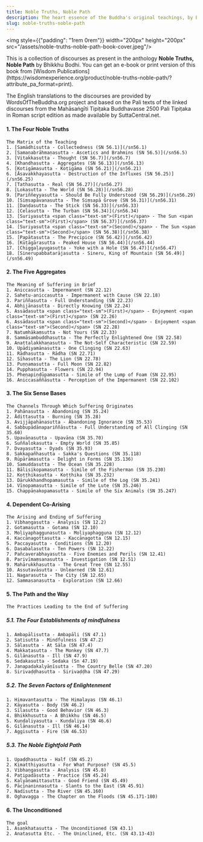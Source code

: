 ```yaml
---
title: Noble Truths, Noble Path
description: The heart essence of the Buddha's original teachings, by Bhikkhu Bodhi.
slug: noble-truths-noble-path
---
```


<img style={{"padding": "1rem 0rem"}} width="200px" height="200px" src="/assets/noble-truths-noble-path-book-cover.jpeg"/>

<p>This is a collection of discourses as present in the anthology <b>Noble Truths, Noble Path</b> by Bhikkhu Bodhi. You can get an e-book or print version of this book from [Wisdom Publications](https://wisdomexperience.org/product/noble-truths-noble-path/?attribute_pa_format=print).</p>

The English translations to the discourses are provided by WordsOfTheBuddha.org project and based on the Pali texts of the linked discourses from the Mahāsaṅgīti Tipiṭaka Buddhavasse 2500 Pali Tipiṭaka in Roman script edition as made available by SuttaCentral.net.


#### 1. The Four Noble Truths
    The Matrix of the Teaching
    1. [Samādhisutta - Collectedness (SN 56.1)](/sn56.1)
    2. [Samaṇabrāhmaṇasutta - Ascetics and Brahmins (SN 56.5)](/sn56.5)
    3. [Vitakkasutta - Thought (SN 56.7)](/sn56.7)
    4. [Khandhasutta - Aggregates (SN 56.13)](/sn56.13)
    5. [Kotigāmasutta - Koṭigāma (SN 56.21)](/sn56.21)
    6. [Āsavakkhayasutta - Destruction of the Influxes (SN 56.25)](/sn56.25)
    7. [Tathasutta - Real (SN 56.27)](/sn56.27)
    8. [Lokasutta - The World (SN 56.28)](/sn56.28)
    9. [Pariññeyyasutta - Should Be Fully Understood (SN 56.29)](/sn56.29)
    10. [Siṃsapāvanasutta - The Siṃsapā Grove (SN 56.31)](/sn56.31)
    11. [Daṇḍasutta - The Stick (SN 56.33)](/sn56.33)
    12. [Celasutta - The Turban (SN 56.34)](/sn56.34)
    13. [Suriyasutta <span class="text-sm">(First)</span> - The Sun <span class="text-sm">(First)</span> (SN 56.37)](/sn56.37)
    14. [Suriyasutta <span class="text-sm">(Second)</span> - The Sun <span class="text-sm">(Second)</span> (SN 56.38)](/sn56.38)
    15. [Papātasutta - The Precipice (SN 56.42)](/sn56.42)
    16. [Kūṭāgārasutta - Peaked House (SN 56.44)](/sn56.44)
    17. [Chiggaḷayugasutta - Yoke with a Hole (SN 56.47)](/sn56.47)
    18. [Sinerupabbatarājasutta - Sineru, King of Mountain (SN 56.49)](/sn56.49)

#### 2. The Five Aggregates
    The Meaning of Suffering in Brief
    1. Aniccasutta - Impermanent (SN 22.12)
    2. Sahetu-aniccasutta - Impermanent with Cause (SN 22.18)
    3. Pariññasutta - Full Understanding (SN 22.23)
    4. Abhijānasutta - Directly Knowing (SN 22.24)
    5. Assādasutta <span class="text-sm">(First)</span> - Enjoyment <span class="text-sm">(First)</span> (SN 22.26)
    6. Assādasutta <span class="text-sm">(Second)</span> - Enjoyment <span class="text-sm">(Second)</span> (SN 22.28)
    7. Natumhākaṃsutta - Not Yours (SN 22.33)
    8. Sammāsambuddhasutta - The Perfectly Enlightened One (SN 22.58)
    9. Anattalakkhaṇasutta - The Not-Self Characteristic (SN 22.59)
    10. Upādiyamānasutta - One Clinging (SN 22.63)
    11. Rādhasutta - Rādha (SN 22.71)
    12. Sīhasutta - The Lion (SN 22.78)
    13. Puṇṇamasutta - Full Moon (SN 22.82)
    14. Pupphasutta - Flowers (SN 22.94)
    15. Pheṇapiṇḍūpamasutta - Simile of the Lump of Foam (SN 22.95)
    16. Aniccasaññāsutta - Perception of the Impermanent (SN 22.102)

#### 3. The Six Sense Bases
    The Channels Through Which Suffering Originates
    1. Pahānasutta - Abandoning (SN 35.24)
    2. Ādittasutta - Burning (SN 35.28)
    3. Avijjāpahānasutta - Abandoning Ignorance (SN 35.53)
    4. Sabbupādānapariññāsutta - Full Understanding of All Clinging (SN 35.60)
    5. Upavāṇasutta - Upavāṇa (SN 35.70)
    6. Suññalokasutta - Empty World (SN 35.85)
    7. Dvayasutta - Dyads (SN 35.93)
    8. Sakkapañhasutta - Sakka's Questions (SN 35.118)
    9. Rūpārāmasutta - Delight in Forms (SN 35.136)
    10. Samuddasutta - The Ocean (SN 35.228)
    11. Bālisikopamasutta - Simile of the Fisherman (SN 35.230)
    12. Koṭṭhikasutta - Koṭṭhika (SN 35.232)
    13. Dārukkhandhopamasutta - Simile of the Log (SN 35.241)
    14. Vīṇopamasutta - Simile of the Lute (SN 35.246)
    15. Chappāṇakopamasutta - Simile of the Six Animals (SN 35.247)

#### 4. Dependent Co-Arising
    The Arising and Ending of Suffering
    1. Vibhaṇgasutta - Analysis (SN 12.2)
    2. Gotamasutta - Gotama (SN 12.10)
    3. Moḷiyaphaggunasutta - Moḷiyaphagguna (SN 12.12)
    4. Kaccānagottasutta - Kaccānagotta (SN 12.15)
    5. Paccayasutta - Conditions (SN 12.20)
    6. Dasabalasutta - Ten Powers (SN 12.22)
    7. Pañcaverabhayasutta - Five Enemies and Perils (SN 12.41)
    8. Parivīmaṃsanasutta - Investigation (SN 12.51)
    9. Mahārukkhasutta - The Great Tree (SN 12.55)
    10. Assutavāsutta - Unlearned (SN 12.61)
    11. Nagarasutta - The City (SN 12.65)
    12. Sammasanasutta - Exploration (SN 12.66)

#### 5. The Path and the Way
    
    The Practices Leading to the End of Suffering

##### 5.1. The Four Establishments of mindfulness
    1. Ambapālisutta - Ambapāli (SN 47.1)
    2. Satisutta - Mindfulness (SN 47.2)
    3. Sālasutta - At Sāla (SN 47.4)
    4. Makkaṭasutta - The Monkey (SN 47.7)
    5. Gilānasutta - Ill (SN 47.9)
    6. Sedakasutta - Sedaka (Sn 47.19)
    7. Janapadakalyāṇīsutta - The Country Belle (SN 47.20)
    8. Sirivaḍḍhasutta - Sirivaḍḍha (SN 47.29)

##### 5.2. The Seven Factors of Enlightenment
    1. Himavantasutta - The Himalayas (SN 46.1)
    2. Kāyasutta - Body (SN 46.2)
    3. Sīlasutta - Good Behavior (SN 46.3)
    4. Bhikkhusutta - A Bhikkhu (SN 46.5)
    5. Kuṇḍaliyasutta - Kuṇḍaliya (SN 46.6)
    6. Gilānasutta - Ill (SN 46.14)
    7. Aggisutta - Fire (SN 46.53)

##### 5.3. The Noble Eightfold Path
    1. Upaḍḍhasutta - Half (SN 45.2)
    2. Kimatthiyasutta - For What Purpose? (SN 45.5)
    3. Vibhaṇgasutta - Analysis (SN 45.8)
    4. Paṭipadāsutta - Practice (SN 45.24)
    5. Kalyāṇamittasutta - Good Friend (SN 45.49)
    6. Pācīnaninnasutta - Slants to the East (SN 45.91)
    7. Nadīsutta - The River (SN 45.160)
    8. Oghavagga - The Chapter on the Floods (SN 45.171-180)

#### 6. The Unconditioned
    The goal
    1. Asaṇkhatasutta - The Unconditioned (SN 43.1)
    2. Anatasutta Etc. - The Uninclined, Etc. (SN 43.13-43)
